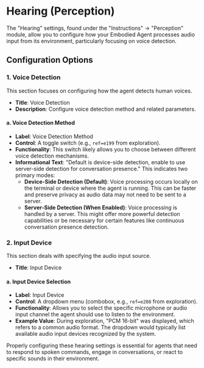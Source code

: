 # Hearing (Perception)

The "Hearing" settings, found under the "Instructions" -> "Perception" module, allow you to configure how your Embodied Agent processes audio input from its environment, particularly focusing on voice detection.

## Configuration Options

### 1. Voice Detection

This section focuses on configuring how the agent detects human voices.

- **Title**: Voice Detection
- **Description**: Configure voice detection method and related parameters.

#### a. Voice Detection Method

- **Label**: Voice Detection Method
- **Control**: A toggle switch (e.g., `ref=e199` from exploration).
- **Functionality**: This switch likely allows you to choose between different voice detection mechanisms.
- **Informational Text**: "Default is device-side detection, enable to use server-side detection for conversation presence." This indicates two primary modes:
    - **Device-Side Detection (Default)**: Voice processing occurs locally on the terminal or device where the agent is running. This can be faster and preserve privacy as audio data may not need to be sent to a server.
    - **Server-Side Detection (When Enabled)**: Voice processing is handled by a server. This might offer more powerful detection capabilities or be necessary for certain features like continuous conversation presence detection.

### 2. Input Device

This section deals with specifying the audio input source.

- **Title**: Input Device

#### a. Input Device Selection

- **Label**: Input Device
- **Control**: A dropdown menu (combobox, e.g., `ref=e208` from exploration).
- **Functionality**: Allows you to select the specific microphone or audio input channel the agent should use to listen to the environment.
- **Example Value**: During exploration, "PCM 16-bit" was displayed, which refers to a common audio format. The dropdown would typically list available audio input devices recognized by the system.

Properly configuring these hearing settings is essential for agents that need to respond to spoken commands, engage in conversations, or react to specific sounds in their environment.
